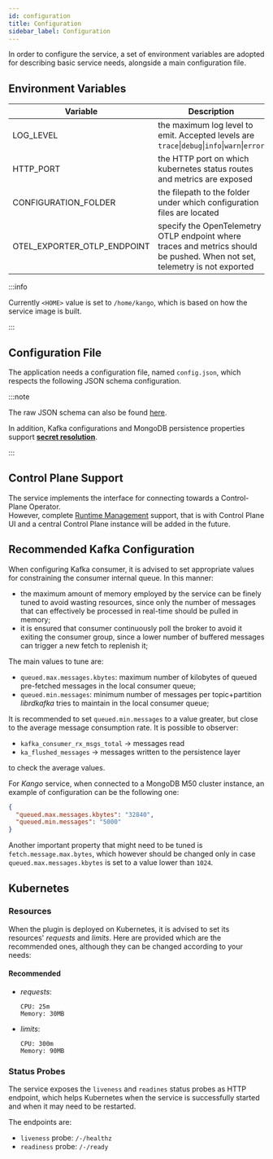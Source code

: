 ```yaml
---
id: configuration
title: Configuration
sidebar_label: Configuration
---
```



In order to configure the service, a set of environment variables are adopted for
describing basic service needs, alongside a main configuration file.

## Environment Variables

| Variable                    | Description                                                                                                                | Default            |
|-----------------------------|----------------------------------------------------------------------------------------------------------------------------|--------------------|
| LOG_LEVEL                   | the maximum log level to emit. Accepted levels are  `trace`\|`debug`\|`info`\|`warn`\|`error`                              | `info`             |
| HTTP_PORT                   | the HTTP port on which kubernetes status routes and metrics are exposed                                                    | `3000`             |
| CONFIGURATION_FOLDER        | the filepath to the folder under which configuration files are located                                                     | `<HOME>/.df/kango` |
| OTEL_EXPORTER_OTLP_ENDPOINT | specify the OpenTelemetry OTLP endpoint where traces and metrics should be pushed. When not set, telemetry is not exported |                    |

:::info

Currently `<HOME>` value is set to `/home/kango`, which is based on how the service image is built.

:::

## Configuration File

The application needs a configuration file, named `config.json`, which respects
the following JSON schema configuration.

<SchemaViewer schema={KangoSchema} example={KangoConfigExample} />

:::note

The raw JSON schema can also be found <a target="_blank" href="/schemas/fast_data/kango.0.5.1.schema.json">here</a>.

In addition, Kafka configurations and MongoDB persistence properties
support [**secret resolution**](/products/fast_data/fast_data_engine_v2/secrets_resolution.md).

:::

## Control Plane Support

The service implements the interface for connecting towards a Control-Plane Operator.  
However, complete [Runtime Management](/products/fast_data/runtime_management/overview.mdx) support, that is with Control Plane UI and
a central Control Plane instance will be added in the future.

## Recommended Kafka Configuration

When configuring Kafka consumer, it is advised to set appropriate values for
constraining the consumer internal queue. In this manner:

- the maximum amount of memory employed by the service can be finely tuned to avoid
  wasting resources, since only the number of messages that can effectively be
  processed in real-time should be pulled in memory;
- it is ensured that consumer continuously poll the broker to avoid it exiting the
  consumer group, since a lower number of buffered messages can trigger a new fetch to
  replenish it;

The main values to tune are:

- `queued.max.messages.kbytes`: maximum number of kilobytes of queued pre-fetched
  messages in the local consumer queue;
- `queued.min.messages`: minimum number of messages per topic+partition _librdkafka_
  tries to maintain in the local consumer queue;

It is recommended to set `queued.min.messages` to a value greater, but close to the
average message consumption rate. It is possible to observer:

- `kafka_consumer_rx_msgs_total` &rarr; messages read
- `ka_flushed_messages` &rarr; messages written to the persistence layer

to check the average values.

For _Kango_ service, when connected to a MongoDB M50 cluster instance, an example of configuration can be the following one:

```json
{
  "queued.max.messages.kbytes": "32840",
  "queued.min.messages": "5000"
}
```

Another important property that might need to be tuned is `fetch.message.max.bytes`,
which however should be changed only in case `queued.max.messages.kbytes` is set to
a value lower than `1024`.

## Kubernetes

### Resources

When the plugin is deployed on Kubernetes, it is advised to set its resources'
_requests_ and _limits_. Here are provided which are the recommended ones, although
they can be changed according to your needs:

#### Recommended

- _requests_:
  ```text
  CPU: 25m 
  Memory: 30MB
  ```
- _limits_:
  ```text
  CPU: 300m 
  Memory: 90MB
  ```

### Status Probes

The service exposes the `liveness` and `readines` status probes as HTTP endpoint, which
helps Kubernetes when the service is successfully started and when it may need to be restarted.

The endpoints are:

- `liveness` probe: `/-/healthz`
- `readiness` probe: `/-/ready`

